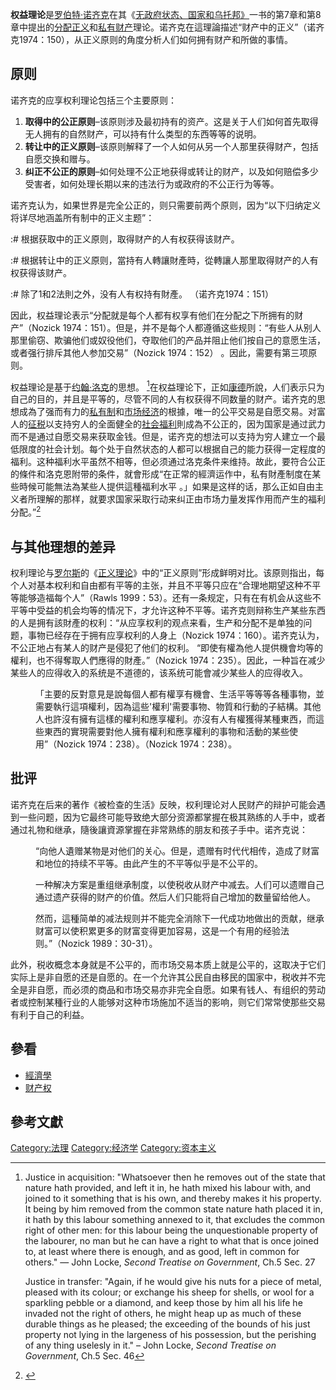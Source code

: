{{Citation style|time=2020-10-02T11:14:42+00:00}}
'''权益理论'''是[[羅伯特·諾齊克|罗伯特·诺齐克]]在其《[[無政府、國家與烏托邦|无政府状态、国家和乌托邦》]]一书的第7章和第8章中提出的[[分配正义|分配正义]]和[[私有制|私有财产]]理论。诺齐克在這理論描述“财产中的正义”（诺齐克1974：150），从正义原则的角度分析人们如何拥有财产和所做的事情。

== 原则 ==
诺齐克的应享权利理论包括三个主要原则：

# '''取得中的公正原则'''–该原则涉及最初持有的资产。这是关于人们如何首先取得无人拥有的自然财产，可以持有什么类型的东西等等的说明。
# '''转让中的正义原则'''–该原则解释了一个人如何从另一个人那里获得财产，包括自愿交换和赠与。
# '''纠正不公正的原则'''–如何处理不公正地获得或转让的财产，以及如何赔偿多少受害者，如何处理长期以来的违法行为或政府的不公正行为等等。

诺齐克认为，如果世界是完全公正的，则只需要前两个原则，因为“以下归纳定义将详尽地涵盖所有制中的正义主题”：

:# 根据获取中的正义原则，取得财产的人有权获得该财产。
:# 根据转让中的正义原则，當持有人轉讓財產時，從轉讓人那里取得财产的人有权获得该财产。
:# 除了1和2法則之外，没有人有权持有財產。 （诺齐克1974：151）

因此，权益理论表示“分配就是每个人都有权享有他们在分配之下所拥有的财产”（Nozick 1974：151）。但是，并不是每个人都遵循这些规则：“有些人从别人那里偷窃、欺骗他们或奴役他们，夺取他们的产品并阻止他们按自己的意愿生活，或者强行排斥其他人参加交易”（Nozick 1974：152） 。因此，需要有第三项原则。

权益理论是基于[[约翰·洛克|约翰·洛克]]的思想。 <ref>Justice in acquisition: "Whatsoever then he removes out of the state that nature hath provided, and left it in, he hath mixed his labour with, and joined to it something that is his own, and thereby makes it his property. It being by him removed from the common state nature hath placed it in, it hath by this labour something annexed to it, that excludes the common right of other men: for this labour being the unquestionable property of the labourer, no man but he can have a right to what that is once joined to, at least where there is enough, and as good, left in common for others." — John Locke, ''Second Treatise on Government'', Ch.5 Sec. 27

Justice in transfer: "Again, if he would give his nuts for a piece of metal, pleased with its colour; or exchange his sheep for shells, or wool for a sparkling pebble or a diamond, and keep those by him all his life he invaded not the right of others, he might heap up as much of these durable things as he pleased; the exceeding of the bounds of his just property not lying in the largeness of his possession, but the perishing of any thing uselesly in it." – John Locke, ''Second Treatise on Government'', Ch.5 Sec. 46</ref>在权益理论下，正如[[伊曼努尔·康德|康德]]所說，人们表示只为自己的目的，并且是平等的，尽管不同的人有权获得不同数量的财产。诺齐克的思想成為了强而有力的[[私有制|私有制]]和[[市场经济|市场经济]]的根據，唯一的公平交易是自愿交易。对富人的[[稅|征税]]以支持穷人的全面健全的[[社会福利|社会福利]]則成為不公正的，因为国家是通过武力而不是通过自愿交易来获取金钱。但是，诺齐克的想法可以支持为穷人建立一个最低限度的社会计划。每个处于自然状态的人都可以根据自己的能力获得一定程度的福利。这种福利水平虽然不相等，但必须通过洛克条件来维持。故此，要符合公正的條件和洛克恩附带的条件，就會形成“在正常的經濟运作中，私有財產制度在某些時候可能無法為某些人提供這種福利水平 。」如果是这样的话，那么正如自由主义者所理解的那样，就要求国家采取行动来纠正由市场力量发挥作用而产生的福利分配。”<ref>{{Cite web |url=http://plato.stanford.edu/entries/social-minimum/#2.2 |title=存档副本 |access-date=2015-08-26 |archive-date=2015-09-05 |archive-url=https://web.archive.org/web/20150905093651/http://plato.stanford.edu/entries/social-minimum/#2.2 |dead-url=no }}</ref>

== 与其他理想的差异 ==
权利理论与[[约翰·罗尔斯|罗尔斯]]的《[[正义论|正义理论]]》中的“正义原则”形成鲜明对比。该原则指出，每个人对基本权利和自由都有平等的主张，并且不平等只应在“合理地期望这种不平等能够造福每个人”（Rawls 1999：53）。还有一条规定，只有在有机会从这些不平等中受益的机会均等的情况下，才允许这种不平等。诺齐克则辩称生产某些东西的人是拥有該財產的权利：“从应享权利的观点来看，生产和分配不是单独的问题，事物已经存在于拥有应享权利的人身上（Nozick 1974：160）。诺齐克认为，不公正地占有某人的财产是侵犯了他们的权利。 “即使有權為他人提供機會均等的權利，也不得奪取人們應得的財產。”（Nozick 1974：235）。因此，一种旨在减少某些人的应得收入的系统是不道德的，该系统可能會减少某些人的应得收入。

: 「主要的反對意見是說每個人都有權享有機會、生活平等等等各種事物，並需要執行這項權利，因為這些'權利'需要事物、物質和行動的子結構。其他人也許沒有擁有這樣的權利和應享權利。亦沒有人有權獲得某種東西，而這些東西的實現需要對他人擁有權利和應享權利的事物和活動的某些使用”（Nozick 1974：238）。（Nozick 1974：238）。

== 批评 ==
诺齐克在后来的著作《被检查的生活》反映，权利理论对人民财产的辩护可能会遇到一些问题，因为它最终可能导致绝大部分资源都掌握在极其熟练的人手中，或者通过礼物和继承，隨後讓資源掌握在非常熟练的朋友和孩子手中。诺齐克说：

: “向他人遺赠某物是对他们的关心。但是，遗赠有时代代相传，造成了财富和地位的持续不平等。由此产生的不平等似乎是不公平的。

: 一种解决方案是重组继承制度，以使税收从财产中减去。人们可以遗赠自己通过遗产获得的财产的价值。然后人们只能将自己增加的数量留给他人。

: 然而，這種简单的减法规则并不能完全消除下一代成功地做出的贡献，继承财富可以使积累更多的财富变得更加容易，这是一个有用的经验法则。”（Nozick 1989：30-31）。

此外，税收概念本身就是不公平的，而市场交易本质上就是公平的，这取决于它们实际上是非自愿的还是自愿的。在一个允许其公民自由移民的国家中，税收并不完全是非自愿，而必须的商品和市场交易亦非完全自愿。如果有钱人、有组织的劳动者或控制某種行业的人能够对这种市场施加不适当的影响，则它们常常使那些交易有利于自己的利益。

==參看==
*[[經濟學|經濟學]]
*[[財產權|财产权]]
==參考文獻==
{{reflist}}

[[Category:法理|Category:法理]]
[[Category:经济学|Category:经济学]]
[[Category:资本主义|Category:资本主义]]